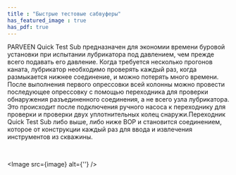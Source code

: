 ```yaml
---
title : "Быстрые тестовые сабвуферы"
has_featured_image : true
has_pdf: true
---
```


PARVEEN Quick Test Sub предназначен для экономии времени буровой установки при испытании лубрикатора под давлением, чем прежде всего подавать его давление. Когда требуется несколько прогонов каната, лубрикатор необходимо проверять каждый раз, когда размыкается нижнее соединение, и можно потерять много времени. После выполнения первого опрессовки всей колонны можно провести последующее опрессовку с помощью переходника для проверки обнаружения разъединенного соединения, а не всего узла лубрикатора. Это происходит после подключения ручного насоса к переходнику для проверки и проверки двух уплотнительных колец снаружи.Переходник Quick Test Sub либо выше, либо ниже BOP и становится соединением, которое от конструкции каждый раз для ввода и извлечения инструментов из скважины.

<br />

<Image src={image} alt={''} />